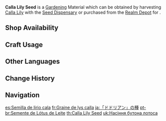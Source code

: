 {{Item Infobox
|id           = 130019
|image        = Item Calla Lily Seed.png
|type         = Gardening Materials
|group        = Orderly Meadow
|invCategory  = Seed Dispensary
|description  = A seed obtained from the [[Seed Dispensary]]. A quality seed full of life, just waiting to be planted in the fields of the Realm Within. After some time, it will grow into a [[Calla Lily]].
|source1      = Harvesting [[Calla Lily]] with the [[Seed Dispensary]]
|source2      = [[Serenitea Pot/Realm Depot|Realm Depot]]
}}
'''Calla Lily Seed''' is a [[Gardening]] Material which can be obtained by harvesting [[Calla Lily]] with the [[Seed Dispensary]] or purchased from the [[Realm Depot]] for {{Item|Realm Currency|30|x=5}}.

==Shop Availability==
{{Shop Availability|currency=Realm Currency}}

==Craft Usage==
{{Craft Usage}}

==Other Languages==
{{Other Languages
|en      = Calla Lily Seed
|zhs     = 「嘟嘟莲」的种子
|zhs_rm  = "Dūdū Lián" de Zhǒngzǐ
|zht     = 「嘟嘟蓮」的種子
|zht_rm  = "Dūdū Lián" de Zhǒngzǐ
|ja      = 「ドドリアン」の種
|ja_rm   = "Dodorian" no Tane
|ko      = 「통통 연꽃」 씨앗
|es      = Semilla de lirio cala
|fr      = Graine de lys calla
|ru      = Семена лилии калла
|th      = Calla Lily Seed
|vi      = Hạt Giống Hoa Calla Lily
|de      = Wasserliliensamen
|id      = Calla Lily Seed
|pt      = Semente de Lótus de Leite
|tr      = Gelin Çiçeği Tohumu
|it      = Seme di giglio di calla
}}

==Change History==
{{Change History|2.0}}

==Navigation==
{{Material Navbox|type=Gardening Materials}}

[[es:Semilla de lirio cala]]
[[fr:Graine de lys calla]]
[[ja:「ドドリアン」の種]]
[[pt-br:Semente de Lótus de Leite]]
[[th:Calla Lily Seed]]
[[uk:Насіння бутона лотоса]]